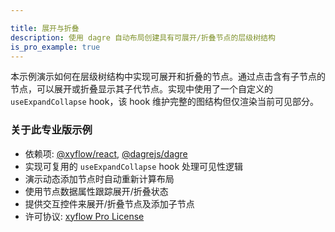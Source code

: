 ```yaml
---

title: 展开与折叠
description: 使用 dagre 自动布局创建具有可展开/折叠节点的层级树结构
is_pro_example: true
---
```


本示例演示如何在层级树结构中实现可展开和折叠的节点。通过点击含有子节点的节点，可以展开或折叠显示其子代节点。实现中使用了一个自定义的 `useExpandCollapse` hook，该 hook 维护完整的图结构但仅渲染当前可见部分。

<ProExampleViewer slug="expand-collapse" />

### 关于此专业版示例

- 依赖项: [@xyflow/react](https://www.npmjs.com/package/@xyflow/react), [@dagrejs/dagre](https://www.npmjs.com/package/@dagrejs/dagre)
- 实现可复用的 `useExpandCollapse` hook 处理可见性逻辑
- 演示动态添加节点时自动重新计算布局
- 使用节点数据属性跟踪展开/折叠状态
- 提供交互控件来展开/折叠节点及添加子节点
- 许可协议: [xyflow Pro License](https://xyflow.com/pro-license)